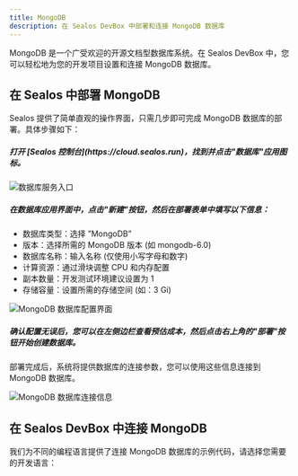 ```yaml
---
title: MongoDB
description: 在 Sealos DevBox 中部署和连接 MongoDB 数据库
---
```


MongoDB 是一个广受欢迎的开源文档型数据库系统。在 Sealos DevBox 中，您可以轻松地为您的开发项目设置和连接 MongoDB 数据库。

## 在 Sealos 中部署 MongoDB

Sealos 提供了简单直观的操作界面，只需几步即可完成 MongoDB 数据库的部署。具体步骤如下：

<div className='fd-steps [&_h5]:fd-step'>

<h5>打开 [Sealos 控制台](https://cloud.sealos.run)，找到并点击"数据库"应用图标。</h5>

![数据库服务入口](./images/sealos-postgresql-database-entry.zh-cn.jpg)

<h5>在数据库应用界面中，点击"新建"按钮，然后在部署表单中填写以下信息：</h5>

   - 数据库类型：选择 ”MongoDB”
   - 版本：选择所需的 MongoDB 版本 (如 mongodb-6.0)
   - 数据库名称：输入名称 (仅使用小写字母和数字)
   - 计算资源：通过滑块调整 CPU 和内存配置
   - 副本数量：开发测试环境建议设置为 1
   - 存储容量：设置所需的存储空间 (如：3 Gi)


![MongoDB 数据库配置界面](./images/sealos-mongodb-deployment-config.zh-cn.png)

<h5>确认配置无误后，您可以在左侧边栏查看预估成本，然后点击右上角的"部署"按钮开始创建数据库。</h5>

</div>

部署完成后，系统将提供数据库的连接参数，您可以使用这些信息连接到 MongoDB 数据库。

![MongoDB 数据库连接信息](./images/sealos-mongodb-connection-info.zh-cn.png)

## 在 Sealos DevBox 中连接 MongoDB

我们为不同的编程语言提供了连接 MongoDB 数据库的示例代码，请选择您需要的开发语言：

<Cards>
<Card title="使用 Go 连接 MongoDB" href="./mongodb/go" />
  <Card title="使用 Java 连接 MongoDB" href="./mongodb/java" />
  <Card title="使用 Node.js 连接 MongoDB" href="./mongodb/nodejs" />
  <Card title="使用 PHP 连接 MongoDB" href="./mongodb/php" />
  <Card title="使用 Python 连接 MongoDB" href="./mongodb/python" />
  <Card title="使用 Rust 连接 MongoDB" href="./mongodb/rust" />
</Cards>